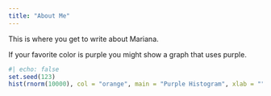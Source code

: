 ```yaml
---
title: "About Me"
---
```


This is where you get to write about Mariana.

If your favorite color is purple you might show a graph that uses purple.

```r
#| echo: false
set.seed(123)
hist(rnorm(10000), col = "orange", main = "Purple Histogram", xlab = "")
```

